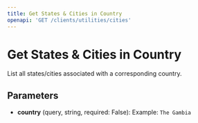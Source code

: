 ```yaml
---
title: Get States & Cities in Country
openapi: 'GET /clients/utilities/cities'
---
```


# Get States & Cities in Country

List all states/cities associated with a corresponding country.

## Parameters

- **country** (query, string, required: False): Example: `The Gambia`
